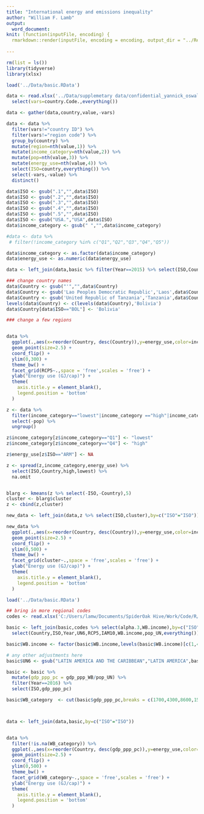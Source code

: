 ```yaml
---
title: "International energy and emissions inequality"
author: "William F. Lamb"
output: 
  word_document:
knit: (function(inputFile, encoding) {
  rmarkdown::render(inputFile, encoding = encoding, output_dir = "../Results") })
  
---
```


```r


rm(list = ls())
library(tidyverse)
library(xlsx)

load('../Data/basic.RData')

data <- read.xlsx('../Data/supplemetary data/confidential_yannick_oswald_data.xlsx',sheetName='data') %>% 
  select(vars=country.Code.,everything())

data <- gather(data,country,value,-vars)

data <- data %>% 
  filter(vars!="country ID") %>% 
  filter(vars!="region code") %>% 
  group_by(country) %>% 
  mutate(region=nth(value,1)) %>% 
  mutate(income_category=nth(value,2)) %>% 
  mutate(pop=nth(value,3)) %>% 
  mutate(energy_use=nth(value,4)) %>% 
  select(ISO=country,everything()) %>%
  select(-vars,-value) %>% 
  distinct()

data$ISO <- gsub(".1","",data$ISO)
data$ISO <- gsub(".2","",data$ISO)
data$ISO <- gsub(".3","",data$ISO)
data$ISO <- gsub(".4","",data$ISO)
data$ISO <- gsub(".5","",data$ISO)
data$ISO <- gsub("USA.","USA",data$ISO)
data$income_category <- gsub(" ","",data$income_category)

#data <- data %>% 
 # filter(!income_category %in% c("Q1","Q2","Q3","Q4","Q5"))

data$income_category <- as.factor(data$income_category)
data$energy_use <- as.numeric(data$energy_use)

data <- left_join(data,basic %>% filter(Year==2015) %>% select(ISO,Country,RCP5),by=c("ISO"="ISO"))

### change country names
data$Country <- gsub("'","",data$Country)
data$Country <- gsub('Lao Peoples Democratic Republic','Laos',data$Country)
data$Country <- gsub('United Republic of Tanzania','Tanzania',data$Country)
levels(data$Country) <- c(levels(data$Country),'Bolivia')
data$Country[data$ISO=="BOL"] <- 'Bolivia'

### change a few regions



```




```r

data %>% 
  ggplot(.,aes(x=reorder(Country, desc(Country)),y=energy_use,color=income_category)) +
  geom_point(size=2.5) +
  coord_flip() +
  ylim(0,300) +
  theme_bw() +
  facet_grid(RCP5~.,space = 'free',scales = 'free') +
  ylab("Energy use (GJ/cap)") +
  theme(
    axis.title.y = element_blank(),
    legend.position = 'bottom'
  )


```


```r

z <- data %>% 
  filter(income_category=="lowest"|income_category =="high"|income_category=="Q1"|income_category=="Q4") %>% 
  select(-pop) %>% 
  ungroup()

z$income_category[z$income_category=="Q1"] <- "lowest"
z$income_category[z$income_category=="Q4"] <- "high"

z$energy_use[z$ISO=="ARM"] <- NA

z <- spread(z,income_category,energy_use) %>% 
  select(ISO,Country,high,lowest) %>% 
  na.omit


blarg <- kmeans(z %>% select(-ISO,-Country),5)
cluster <- blarg$cluster
z <- cbind(z,cluster)

new_data <- left_join(data,z %>% select(ISO,cluster),by=c("ISO"="ISO"))

new_data %>% 
  ggplot(.,aes(x=reorder(Country, desc(Country)),y=energy_use,color=income_category)) +
  geom_point(size=2.5) +
  coord_flip() +
  ylim(0,500) +
  theme_bw() +
  facet_grid(cluster~.,space = 'free',scales = 'free') +
  ylab("Energy use (GJ/cap)") +
  theme(
    axis.title.y = element_blank(),
    legend.position = 'bottom'
  )

```

```r

load('../Data/basic.RData')

## bring in more regional codes
codes <- read.xlsx('C:/Users/lamw/Documents/SpiderOak Hive/Work/Code/R/.Place names and codes/output/ISOcodes.xlsx',sheetName = 'ISO_master')

basic <- left_join(basic,codes %>% select(alpha.3,WB.income),by=c("ISO"="alpha.3")) %>%
  select(Country,ISO,Year,UN6,RCP5,IAM10,WB.income,pop_UN,everything())

basic$WB.income <- factor(basic$WB.income,levels(basic$WB.income)[c(1,4,3,2)])

# any other adjustments here
basic$UN6 <- gsub("LATIN AMERICA AND THE CARIBBEAN","LATIN AMERICA",basic$UN6)

basic <- basic %>%
  mutate(gdp_ppp_pc = gdp_ppp_WB/pop_UN) %>% 
  filter(Year==2016) %>% 
  select(ISO,gdp_ppp_pc)

basic$WB_category  <- cut(basic$gdp_ppp_pc,breaks = c(1700,4300,8600,15000,29000,150000),dig.lab=10,include.lowest=TRUE)



data <- left_join(data,basic,by=c("ISO"="ISO"))


data %>% 
  filter(!is.na(WB_category)) %>% 
  ggplot(.,aes(x=reorder(Country, desc(gdp_ppp_pc)),y=energy_use,color=income_category)) +
  geom_point(size=2.5) +
  coord_flip() +
  ylim(0,500) +
  theme_bw() +
  facet_grid(WB_category~.,space = 'free',scales = 'free') +
  ylab("Energy use (GJ/cap)") +
  theme(
    axis.title.y = element_blank(),
    legend.position = 'bottom'
  )



```